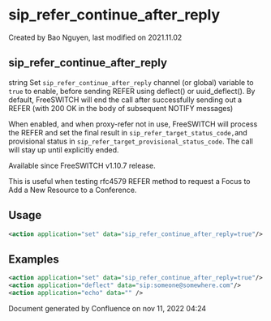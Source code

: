 
# sip_refer_continue_after_reply 

 Created by  Bao Nguyen, last modified on 2021.11.02

## sip_refer_continue_after_reply

string Set `sip_refer_continue_after_reply` channel (or global) variable to `true` to enable, before sending REFER using deflect() or uuid\_deflect(). By default, FreeSWITCH will end the call after successfully sending out a REFER (with 200 OK in the body of subsequent NOTIFY messages)

When enabled, and when proxy-refer not in use, FreeSWITCH will process the REFER and set the final result in `sip_refer_target_status_code,`and provisional status in `sip_refer_target_provisional_status_code`. The call will stay up until explicitly ended.

  
Available since FreeSWITCH v1.10.7 release.

This is useful when testing rfc4579 REFER method to request a Focus to Add a New Resource to a Conference. 

## Usage

```xml
<action application="set" data="sip_refer_continue_after_reply=true"/>
```

## Examples

```xml
<action application="set" data="sip_refer_continue_after_reply=true"/>
<action application="deflect" data="sip:someone@somewhere.com"/>
<action application="echo" data="" />
```

Document generated by Confluence on nov 11, 2022 04:24

